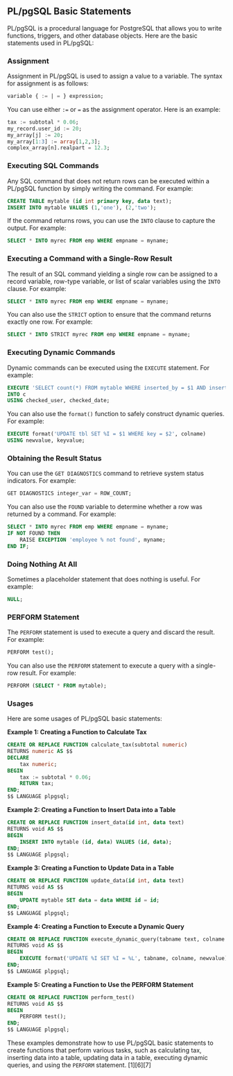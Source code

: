 ## PL/pgSQL Basic Statements

PL/pgSQL is a procedural language for PostgreSQL that allows you to write functions, triggers, and other database objects. Here are the basic statements used in PL/pgSQL:

### Assignment

Assignment in PL/pgSQL is used to assign a value to a variable. The syntax for assignment is as follows:

```sql
variable { := | = } expression;
```

You can use either `:=` or `=` as the assignment operator. Here is an example:

```sql
tax := subtotal * 0.06;
my_record.user_id := 20;
my_array[j] := 20;
my_array[1:3] := array[1,2,3];
complex_array[n].realpart = 12.3;
```

### Executing SQL Commands

Any SQL command that does not return rows can be executed within a PL/pgSQL function by simply writing the command. For example:

```sql
CREATE TABLE mytable (id int primary key, data text);
INSERT INTO mytable VALUES (1,'one'), (2,'two');
```

If the command returns rows, you can use the `INTO` clause to capture the output. For example:

```sql
SELECT * INTO myrec FROM emp WHERE empname = myname;
```

### Executing a Command with a Single-Row Result

The result of an SQL command yielding a single row can be assigned to a record variable, row-type variable, or list of scalar variables using the `INTO` clause. For example:

```sql
SELECT * INTO myrec FROM emp WHERE empname = myname;
```

You can also use the `STRICT` option to ensure that the command returns exactly one row. For example:

```sql
SELECT * INTO STRICT myrec FROM emp WHERE empname = myname;
```

### Executing Dynamic Commands

Dynamic commands can be executed using the `EXECUTE` statement. For example:

```sql
EXECUTE 'SELECT count(*) FROM mytable WHERE inserted_by = $1 AND inserted <= $2'
INTO c
USING checked_user, checked_date;
```

You can also use the `format()` function to safely construct dynamic queries. For example:

```sql
EXECUTE format('UPDATE tbl SET %I = $1 WHERE key = $2', colname)
USING newvalue, keyvalue;
```

### Obtaining the Result Status

You can use the `GET DIAGNOSTICS` command to retrieve system status indicators. For example:

```sql
GET DIAGNOSTICS integer_var = ROW_COUNT;
```

You can also use the `FOUND` variable to determine whether a row was returned by a command. For example:

```sql
SELECT * INTO myrec FROM emp WHERE empname = myname;
IF NOT FOUND THEN
    RAISE EXCEPTION 'employee % not found', myname;
END IF;
```

### Doing Nothing At All

Sometimes a placeholder statement that does nothing is useful. For example:

```sql
NULL;
```

### PERFORM Statement

The `PERFORM` statement is used to execute a query and discard the result. For example:

```sql
PERFORM test();
```

You can also use the `PERFORM` statement to execute a query with a single-row result. For example:

```sql
PERFORM (SELECT * FROM mytable);
```

### Usages

Here are some usages of PL/pgSQL basic statements:

**Example 1: Creating a Function to Calculate Tax**

```sql
CREATE OR REPLACE FUNCTION calculate_tax(subtotal numeric)
RETURNS numeric AS $$
DECLARE
    tax numeric;
BEGIN
    tax := subtotal * 0.06;
    RETURN tax;
END;
$$ LANGUAGE plpgsql;
```

**Example 2: Creating a Function to Insert Data into a Table**

```sql
CREATE OR REPLACE FUNCTION insert_data(id int, data text)
RETURNS void AS $$
BEGIN
    INSERT INTO mytable (id, data) VALUES (id, data);
END;
$$ LANGUAGE plpgsql;
```

**Example 3: Creating a Function to Update Data in a Table**

```sql
CREATE OR REPLACE FUNCTION update_data(id int, data text)
RETURNS void AS $$
BEGIN
    UPDATE mytable SET data = data WHERE id = id;
END;
$$ LANGUAGE plpgsql;
```

**Example 4: Creating a Function to Execute a Dynamic Query**

```sql
CREATE OR REPLACE FUNCTION execute_dynamic_query(tabname text, colname text, newvalue text)
RETURNS void AS $$
BEGIN
    EXECUTE format('UPDATE %I SET %I = %L', tabname, colname, newvalue);
END;
$$ LANGUAGE plpgsql;
```

**Example 5: Creating a Function to Use the PERFORM Statement**

```sql
CREATE OR REPLACE FUNCTION perform_test()
RETURNS void AS $$
BEGIN
    PERFORM test();
END;
$$ LANGUAGE plpgsql;
```

These examples demonstrate how to use PL/pgSQL basic statements to create functions that perform various tasks, such as calculating tax, inserting data into a table, updating data in a table, executing dynamic queries, and using the `PERFORM` statement. [1][6][7]
